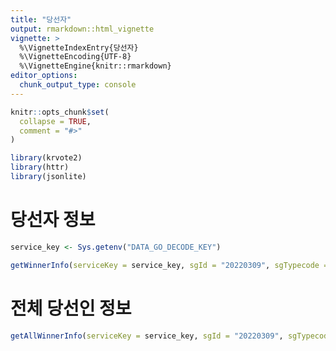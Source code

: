 ```yaml
---
title: "당선자"
output: rmarkdown::html_vignette
vignette: >
  %\VignetteIndexEntry{당선자}
  %\VignetteEncoding{UTF-8}
  %\VignetteEngine{knitr::rmarkdown}
editor_options: 
  chunk_output_type: console
---
```


```r
knitr::opts_chunk$set(
  collapse = TRUE,
  comment = "#>"
)
```

```r
library(krvote2)
library(httr)
library(jsonlite)
```

# 당선자 정보

```r
service_key <- Sys.getenv("DATA_GO_DECODE_KEY")

getWinnerInfo(serviceKey = service_key, sgId = "20220309", sgTypecode = "1")
```


# 전체 당선인 정보

```r
getAllWinnerInfo(serviceKey = service_key, sgId = "20220309", sgTypecode = "1")
```

